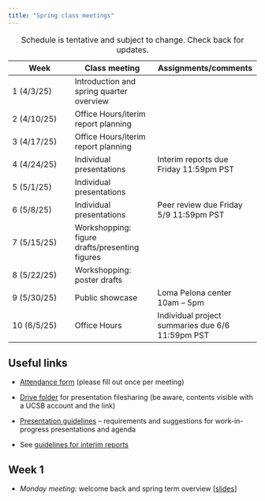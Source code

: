 ```yaml
---
title: "Spring class meetings"
---
```


| Week        | Class meeting                            | Assignments/comments                                |
|------------------|------------------------|------------------------------|
| 1 (4/3/25)  | Introduction and spring quarter overview |                                                     |
| 2 (4/10/25) | Office Hours/iterim report planning                          | |
| 3 (4/17/25) | Office Hours/iterim report planning                          |  |
| 4 (4/24/25) | Individual presentations                          |  Interim reports due Friday 11:59pm PST               |
| 5 (5/1/25) | Individual presentations                          |                                                     |
| 6 (5/8/25)  |Individual presentations                          |  Peer review due Friday 5/9  11:59pm PST               |
| 7 (5/15/25) | Workshopping: figure drafts/presenting figures             |                                   |
| 8 (5/22/25) | Workshopping: poster drafts          |                                                     |
| 9 (5/30/25) |  Public showcase            | Loma Pelona center 10am -- 5pm         |
| 10 (6/5/25) | Office Hours   | Individual project summaries due 6/6 11:59pm PST            |


: Schedule is tentative and subject to change. Check back for updates.

## Useful links

-   [Attendance form](https://forms.gle/vLYvZuhxM3aapQo46) (please fill out once per meeting)

-   [Drive folder](https://drive.google.com/drive/folders/1I0lN5RSzau2mK421XcUfGiE30p91SkJa?usp=sharing) for presentation filesharing (be aware, contents visible with a UCSB account and the link)

-   [Presentation guidelines](work-in-progress-presentation-guidelines.qmd) -- requirements and suggestions for work-in-progress presentations and agenda

- See [guidelines for interim reports](interim-report-guidelines.qmd)

## Week 1

-   *Monday meeting:* welcome back and spring term overview \[[slides](https://docs.google.com/presentation/d/1gGunik83FvSrbiKSsSGPoEvgPfzslSpD3V7MmUnPt_A/edit?usp=sharing)\]





<!-- ## Week 2 -->

<!-- - \[[Work-in-progress presentation Groups](https://drive.google.com/drive/folders/1I0lN5RSzau2mK421XcUfGiE30p91SkJa?usp=sharing)\] -->

<!-- -   *Class assignments:* -->

<!--     - interim reports due Friday 4/19 11:59pm PST (upload to [Drive folder](https://drive.google.com/drive/folders/1AmzZQ4-jIIE-Kju_tP_lf9YM6mPnP2jf?usp=sharing)). See [guidelines for interim reports](interim-report-guidelines.qmd) -->
<!--     -   figure for website due Friday 4/19 11:59pm PST \[[upload here](https://drive.google.com/drive/folders/1f_PdR7l3pm-OTebE5dqiwq4p2lQa_jDN?usp=share_link)\] -->

<!-- ## Weeks 4-6 -->

<!-- -   *Monday meetings*: work-in-progress presentations, as scheduled by group \[[slides](https://docs.google.com/presentation/d/1mdSmFhguDdJvlwC_rH5mdlJlbiYP6l2zFuwSu-gc590/edit?usp=sharing)\] -->

<!-- ## Week 7 -->

<!-- -   *Assignments*: -->
<!--     <!-- -   Complete \[[peer review](https://forms.gle/9PcjvEGv5YyrDTm87)\] by end of week --> 
<!--     -   Prepare figure drafts for poster by next class meeting on 5/20 -->
<!--     -   review \[[poster template](https://docs.google.com/presentation/d/1dgrJcwujk6OKZ4R4zJzZOWzg0XKuk1D2gW3FxZEjTns/edit?usp=sharing)\] -->
<!-- -   *Monday meeting*: Drafting presentation figures \[[slides](https://docs.google.com/presentation/d/1btY0noORtdq7PqPmZKWB5MfNtsOBy2jFXuifkxH4ZjU/edit?usp=sharing)\] -->

<!-- ## Week 8 -->

<!-- -   *Assignments*: -->
<!--     -   Prepare poster draft by next class meeting -->
<!-- -   *Monday meeting*: Presenting figures, poster layout \[[slides](https://docs.google.com/presentation/d/1lPst3X5hutG_UIlnHcINUhZpJuxqfcaGW1-9x9G69MM/edit?usp=sharing)\] -->

<!-- - Other poster templates: \[[1](https://www.overleaf.com/latex/templates/boston-college-poster-template/zgxfgpbfdjhj)\], \[[2](https://www.overleaf.com/latex/templates/usc-ssi-poster-theme/zdfwdfypbgwv)\], \[[3](https://www.overleaf.com/latex/templates/smu-beamer-poster-template/fsdjpxvxbdkx)\], \[[4](https://www.overleaf.com/latex/templates/bgu-poster-template/wjcpdmrspdzt)\] -->

<!-- ## Week 9 -->

<!-- -   *Assignments:* -->

<!--     -   Finalize and print poster (see slides for printing instructions) -->

<!-- -   ***Wednesday** meeting:* Practice poster presentations, logistics \[[slides](https://docs.google.com/presentation/d/1ZBdgTfoL_x6fyzD6eZtC82oY4u37hu76/edit?usp=sharing&ouid=110245259644738695005&rtpof=true&sd=true)\] -->

<!-- ## Week 10 -->

<!-- -   *Assignments* -->

<!--     -   Submit individual project summary by Monday, 6/10 11:59pm PST \[[guidelines](individual-report-guidelines.qmd)\] \[[upload](https://forms.gle/Gg9TCBaSSFCpyznx5)\] -->

<!--     -   Submit PDF copy of your group's poster \[[drive folder](https://drive.google.com/drive/folders/1Cn5IEP3vegAUpLez5nhSZMW_Gmyb48PW?usp=sharing)\] -->

<!-- -   *Monday meeting:* poster showcase at Loma Pelona. \[[RSVP](https://forms.gle/iWTtdkSCnT7KzZQ7A)\] ONLY If you have any dietary restrictions. -->

<!-- \[[photos](https://ucsb.box.com/s/64vkhbw8bpwpj1sz0flyhdd0q222npe6)\] -->
